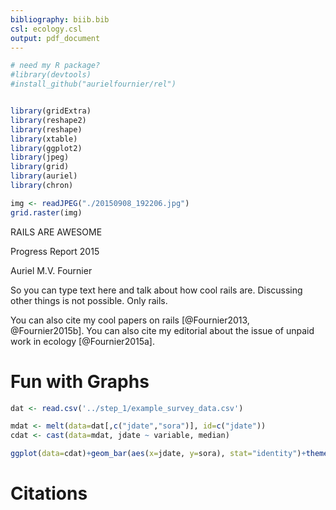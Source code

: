 ```yaml
---
bibliography: biib.bib
csl: ecology.csl
output: pdf_document
---
```


```r
# need my R package?
#library(devtools)
#install_github("aurielfournier/rel")


library(gridExtra)
library(reshape2)
library(reshape)
library(xtable)
library(ggplot2)
library(jpeg)
library(grid)
library(auriel)
library(chron)

img <- readJPEG("./20150908_192206.jpg")
grid.raster(img)


```

\huge RAILS ARE AWESOME

\Large Progress Report 2015 

\Large Auriel M.V. Fournier 

\newpage

So you can type text here and talk about how cool rails are. Discussing other things is not possible. Only rails. 

You can also cite my cool papers on rails [@Fournier2013, @Fournier2015b]. You can also cite my editorial about the issue of unpaid work in ecology [@Fournier2015a]. 

\newpage

# Fun with Graphs

```r

dat <- read.csv('../step_1/example_survey_data.csv')

mdat <- melt(data=dat[,c("jdate","sora")], id=c("jdate"))
cdat <- cast(data=mdat, jdate ~ variable, median)

ggplot(data=cdat)+geom_bar(aes(x=jdate, y=sora), stat="identity")+theme_krementz()+scale_x_ordinaldate(year=2015)+xlab("date")+ylab("sora per hectare")


```



\newpage

# Citations
